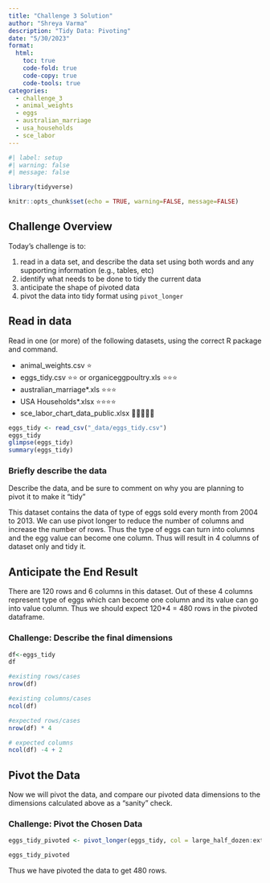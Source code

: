 ```yaml
---
title: "Challenge 3 Solution"
author: "Shreya Varma"
description: "Tidy Data: Pivoting"
date: "5/30/2023"
format:
  html:
    toc: true
    code-fold: true
    code-copy: true
    code-tools: true
categories:
  - challenge_3
  - animal_weights
  - eggs
  - australian_marriage
  - usa_households
  - sce_labor
---
```


```r
#| label: setup
#| warning: false
#| message: false

library(tidyverse)

knitr::opts_chunk$set(echo = TRUE, warning=FALSE, message=FALSE)
```

## Challenge Overview

Today's challenge is to:

1.  read in a data set, and describe the data set using both words and any supporting information (e.g., tables, etc)
2.  identify what needs to be done to tidy the current data
3.  anticipate the shape of pivoted data
4.  pivot the data into tidy format using `pivot_longer`

## Read in data

Read in one (or more) of the following datasets, using the correct R package and command.

-   animal_weights.csv ⭐
-   eggs_tidy.csv ⭐⭐ or organiceggpoultry.xls ⭐⭐⭐
-   australian_marriage\*.xls ⭐⭐⭐
-   USA Households\*.xlsx ⭐⭐⭐⭐
-   sce_labor_chart_data_public.xlsx 🌟🌟🌟🌟🌟

```r
eggs_tidy <- read_csv("_data/eggs_tidy.csv")
eggs_tidy
glimpse(eggs_tidy)
summary(eggs_tidy)

```

### Briefly describe the data

Describe the data, and be sure to comment on why you are planning to pivot it to make it "tidy"

This dataset contains the data of type of eggs sold every month from 2004 to 2013. We can use pivot longer to reduce the number of columns and increase the number of rows. Thus the type of eggs can turn into columns and the egg value can become one column. Thus will result in 4 columns of dataset only and tidy it. 


## Anticipate the End Result

There are 120 rows and 6 columns in this dataset. Out of these 4 columns represent type of eggs which can become one column and its value can go into value column. Thus we should expect 120*4 = 480 rows in the pivoted dataframe. 


### Challenge: Describe the final dimensions


```r

df<-eggs_tidy
df

#existing rows/cases
nrow(df)

#existing columns/cases
ncol(df)

#expected rows/cases
nrow(df) * 4

# expected columns 
ncol(df) -4 + 2
```


## Pivot the Data

Now we will pivot the data, and compare our pivoted data dimensions to the dimensions calculated above as a "sanity" check.


### Challenge: Pivot the Chosen Data


```r
eggs_tidy_pivoted <- pivot_longer(eggs_tidy, col = large_half_dozen:extra_large_dozen, names_to = "eggs_type", values_to = "number")

eggs_tidy_pivoted

```

Thus we have pivoted the data to get 480 rows.